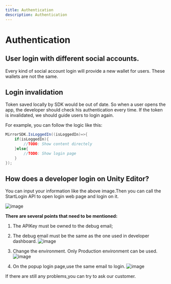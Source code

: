 ```yaml
---
title: Authentication
description: Authentication
---
```


# Authentication

## User login with different social accounts.
Every kind of social account login will provide a new wallet for users. These wallets are not the same.

## Login invalidation
Token saved locally by SDK would be out of date. So when a user opens the app, the developer should check his authentication every time. If the token is invalidated, we should guide users to login again.

For example, you can follow the logic like this:  

```cs
MirrorSDK.IsLoggedIn((isLoggedIn)=>{
    if(isLoggedIn){
        //TODO: Show content directely
    }else{
        //TODO: Show login page
    }
});
```

## How does a developer login on Unity Editor?

You can input your information like the above image.Then you can call the StartLogin API to open login web page and login on it.

![image](https://github.com/mirrorworld-universe/mirrorworld-sdk-unity/raw/master/Assets/SampleImages/debug_1.png?raw=true)

**There are several points that need to be mentioned:**

1. The APIKey must be owned to the debug email;

2. The debug email must be the same as the one used in developer dashboard.
![image](https://github.com/mirrorworld-universe/mirrorworld-sdk-unity/raw/master/Assets/SampleImages/debug-2.png?raw=true)

3. Change the environment. Only Production environment can be used.
![image](https://github.com/mirrorworld-universe/mirrorworld-sdk-unity/raw/master/Assets/SampleImages/debug-3.png?raw=true)

4. On the popup login page,use the same email to login.
![image](https://github.com/mirrorworld-universe/mirrorworld-sdk-unity/raw/master/Assets/SampleImages/debug-5.png?raw=true)

If there are still any problems,you can try to ask our customer.

